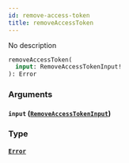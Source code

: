 ```yaml
---
id: remove-access-token
title: removeAccessToken
---
```



No description

```graphql
removeAccessToken(
  input: RemoveAccessTokenInput!
): Error
```


### Arguments

#### `input` ([`RemoveAccessTokenInput`](../../references/inputs/remove-access-token-input))




### Type

#### [`Error`](../../references/objects/error) 






